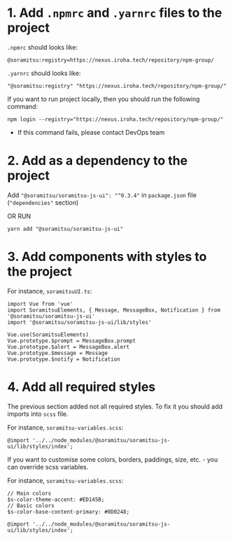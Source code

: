 <Meta title="Design System/Intro/How to use" />

# 1. Add `.npmrc` and `.yarnrc` files to the project

`.npmrc` should looks like:

```
@soramitsu:registry=https://nexus.iroha.tech/repository/npm-group/
```

`.yarnrc` should looks like:

```
"@soramitsu:registry" "https://nexus.iroha.tech/repository/npm-group/"
```

If you want to run project locally, then you should run the following command:
```
npm login --registry="https://nexus.iroha.tech/repository/npm-group/"
```
* If this command fails, please contact DevOps team

# 2. Add as a dependency to the project

Add `"@soramitsu/soramitsu-js-ui": "^0.3.4"` in `package.json` file (`"dependencies"` section)

OR RUN

`yarn add "@soramitsu/soramitsu-js-ui"`

# 3. Add components with styles to the project

For instance, `soramitsuUI.ts`:

```
import Vue from 'vue'
import SoramitsuElements, { Message, MessageBox, Notification } from '@soramitsu/soramitsu-js-ui'
import '@soramitsu/soramitsu-js-ui/lib/styles'

Vue.use(SoramitsuElements)
Vue.prototype.$prompt = MessageBox.prompt
Vue.prototype.$alert = MessageBox.alert
Vue.prototype.$message = Message
Vue.prototype.$notify = Notification

```

# 4. Add all required styles

The previous section added not all required styles. To fix it you should add imports into `scss` file.

For instance, `soramitsu-variables.scss`:

```
@import '../../node_modules/@soramitsu/soramitsu-js-ui/lib/styles/index';
```

If you want to customise some colors, borders, paddings, size, etc. - you can override scss variables.

For instance, `soramitsu-variables.scss`:

```
// Main colors
$s-color-theme-accent: #ED145B;
// Basic colors
$s-color-base-content-primary: #0D0248;

@import '../../node_modules/@soramitsu/soramitsu-js-ui/lib/styles/index';

```
